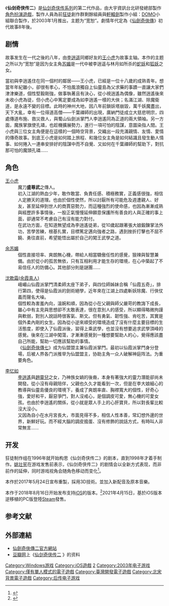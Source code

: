 {{Infobox VG
| title= 仙劍奇俠傳二
| image= Chinese Paladin 2.jpg
| genre= [[電子角色扮演遊戲|角色扮演]]
| platforms= [[Windows|Windows]]、[[iOS|iOS]]
| engine= [[軒轅劍叁|軒轅劍叁]]2D引擎
| developer= [[狂徒創作群|狂徒創作群]]、[[DOMO小組|DOMO小組]]
| publisher= {{vgrelease|TW|[[大宇資訊|大宇資訊]]|CN|[[寰宇之星|寰宇之星]]}}
| producer= [[賈卓倫|賈卓倫]]
| director= [[姚壯憲|姚壯憲]]、[[蔡明宏|蔡明宏]]、[[郭炳宏|郭炳宏]]
| writer= [[姚壯憲|姚壯憲]]、[[許丁原|許丁原]]、[[高玉玫|高玉玫]]<br />[[賈卓倫|賈卓倫]]、[[鮑弘修|鮑弘修]]、[[吳欣叡|吳欣叡]]
| composer= [[Feeling|Feeling]]音樂工作室<br />[[吳欣叡|吳欣叡]]、[[曾志豪|曾志豪]]
| modes = [[单人电子游戏|單人]]
| released= '''Windows'''{{vgrelease|TW|2003年1月24日|CN|2003年1月27日}}'''iOS'''{{vgrelease|WW|2018年8月16日}}'''Steam'''{{vgrelease|WW|2021年4月15日}}
}}
《'''仙剑奇侠传二'''》是[[仙剑奇侠传系列|仙剑奇侠传系列]]的第二代作品，由大宇資訊台北研發總部製作[[電子角色扮演遊戲|角色扮演遊戲]]，製作人員為前[[狂徒|狂徒]]創作群剩餘組員與[[軒轅劍|軒轅劍]]製作小組：[[DOMO|DOMO]]小組聯合製作，於2003年1月推出，主题为“宽恕”。劇情年代定為《[[仙劍奇俠傳|仙劍奇俠傳]]》初代故事8年後。

== 剧情 ==

故事发生在一代之後的八年，由[[李逍遥|李逍遥]]同鄉好友的[[王小虎|王小虎]]为故事主轴。本作的主题之所以为“宽恕”是因为女主角[[苏媚|苏媚]]是一代中被李逍遥与林月如所杀的[[蛇妖|蛇妖]]和[[狐妖|狐妖]]之女。

當初與李逍遙住在同一個村的鄰居——王小虎，已經是一位十八歲的成熟青年。想當年年紀雖小，卻很有孝心，不怕風浪獨自上仙靈島為父求藥的事蹟一直讓大家們津津樂道，個性堅毅剛強，做事執著且有決心，從小視逍遙為偶像，雖然逍遙後來未收小虎為徒，但小虎心中篤定要成為如李逍遙一樣的大俠；名滿江湖、除魔衛道，是永遠不變的目標。此時的神州大地，因八年前鎖妖塔崩毀，萬千妖魔盡出，天下大亂，幸有一位得道高僧——千葉禪師的出現，廣納門徒成立大慈悲明宗，四處傳道布施、救災救人，與蜀山仙劍派掌門人李逍遙同為正道的兩大領袖。另一方面，魔族掌旗使孔璘，也趁機擴展勢力，進行一項可怕的陰謀，意圖染指人間。王小虎與三位女主角便是在這樣的一個時空背景，交織出一段充滿親情、友情、愛情的傳奇故事。到底王小虎是如何踏上旅程、和幾位女主角是如何結識且發生動人情事、如何捲入一連串安排好的陰謀中而不自覺、又如何在千葉禪師的幫助下，對抗那可怕的魔頭孔璘……

== 角色 ==

; [[王小虎_(仙劍奇俠傳2)|王小虎]]
:魔刀'''盛尊武'''之傳人。
:初入江湖的熱血少年，敢作敢當、負責任感、積極務實，正義感很強，相信人定勝天的道理。也由於個性使然，所以討厭所有可能危及週遭親人、好友，甚至延伸到世人的商賈惡勢力，而這種強烈的使命感，也因為漸漸成熟與經歷許多事情後，一股正氣慢慢延伸願意保護所有善良的人與正確的事上面，卻通常不考慮自己有沒有能力對付。
:在武功方面，在知道無望成為李逍遙徒弟，從10歲起跟著張大娘鍛鍊掌法外功，苦學苦練，根基扎實，目標篤定邁向強者之路，遇到挫折打擊也不屈不饒、勇往直前，希望能悟出屬於自己的闖王武學之道。

; [[余苏媚|余苏媚]]
:個性直接坦率、爽朗無心機，帶給人相當驕傲任性的感覺，狠辣與智慧兼備。由於從小的孤苦無依，只有互相利用才能生存的環境，在心中築起了不易信任人的防備心。其他部分則是謎團......

; [[沈欺霜(余霞真人)|沈欺霜(余霞真人)]]
:峨嵋山仙霞派掌門清柔師太座下弟子，與四位師姊妹合稱「仙霞五奇」，排行第四，使得是仙霞派的劍術絕學，近年來在江湖上四處斬妖除魔、行俠仗義而聲名大噪。
:個性較為害羞內向，溫婉和順，因為從小在父親與師父嚴苛的教誨下成長，雖心中有主見與思想卻不太敢表達，很在意別人的感受，所以顯得略微拘謹與軟弱，對別人說話時很客氣、斯文。但有勇氣、韌性強、肯吃苦，其實是個外柔內剛的女生。因為從小逆來順受的環境造成了沒有什麼主要目標的生活態度，即使入了仙霞派後，習得上乘武學，也並沒有想要追求武學頂峰的感覺。後來在江湖中闖蕩，才漸漸感覺到一種想要幫助人的心，覺得應該盡自己所能，幫助一切應該幫助的事情。
:《[[仙劍奇俠傳七|仙劍奇俠傳七]]》成为仙盟盟主兼仙霞派掌門。最初以仙霞派掌門身分登場，后被人界各门派推举为仙盟盟主，协助主角一众人破解神庭阵法。为重要角色。

; [[李忆如|李忆如]]
: [[李逍遙|李逍遙]]與[[趙靈兒|趙靈兒]]之女，乃神族女媧的後裔，本身有著強大的靈力潛能卻尚未開發。從小沒有母親陪伴，父親也久久才能看到一次，但是在李大娘細心的教導與仙靈島優良的環境下，養成了爽朗率直、胸襟寬大的個性，好奇心強，愛好和平，厭惡爭鬥，對人沒戒心，是個調皮可愛，無心機的可愛女孩。也由於李逍遙的關係，從小就是眾人手上的心肝寶貝，所以對長輩比較沒大沒小。
:又因為自小在水月宮長大，市面見得不多，相信人性本善，常幻想外邊的世界，新鮮好玩。而不經大腦的調皮搗蛋、沒有修飾的說話方式，有時叫人非常無言......

== 开发 ==

狂徒制作组在1996年就开始构思《仙剑奇侠传二》的剧本，直到1998年才着手制作。[[姚壮宪|姚壮宪]]在游戏发售前表示，《仙剑奇侠传二》的剧情会以全新方式表现，而非前作的延伸，同时游戏视角会随角色移动而变化<ref>{{cite journal|author=阿祥|title=游戏“奇侠”李永进|journal=中国商人|date=2000-06-05|pages=36|publisher=中国商报社|location=北京|issn=1005-5266}}</ref>。

本作於2017年5月24日宣布重製，採用3D技術。並加入新配音及原本音樂。

本作于2018年8月16日开始发布支持[[iOS|iOS]]的版本。<ref>{{cite web |title=《仙劍奇俠傳二》iOS 完整移植版正式上架 針對行動裝置進行調整及優化 |url=https://gnn.gamer.com.tw/2/166942.html |website=巴哈姆特電玩資訊站 |language=zh-tw |date=2018-08-16 |accessdate=2018-09-07 |archive-date=2018-08-16 |archive-url=https://web.archive.org/web/20180816213759/https://gnn.gamer.com.tw/2/166942.html |dead-url=no }}</ref>2021年4月15日，基於iOS版本逆移植的PC版登陸[[Steam|Steam]]發售。

== 参考文献 ==
{{reflist}}

== 外部連結 ==
* [http://pal2.joypark.com.tw/NewsIndexForm.asp 仙劍奇俠傳二官方網站]{{Wayback|url=http://pal2.joypark.com.tw/NewsIndexForm.asp |date=20120426122035 }}{{zh-tw icon}}
* [[豆瓣|豆瓣网]]上《[https://www.douban.com/game/10734133/ 仙剑奇侠传二] {{Wayback|url=https://www.douban.com/game/10734133/ |date=20210621203703 }}》的资料

{{仙劍奇俠傳系列}}

[[Category:Windows游戏|Category:Windows游戏]]
[[Category:iOS遊戲|Category:iOS遊戲]]
[[Category:仙剑奇侠传系列电子游戏|2]]
[[Category:2003年电子游戏|Category:2003年电子游戏]]
[[Category:僅有單人模式的電子遊戲|Category:僅有單人模式的電子遊戲]]
[[Category:臺灣開發電子遊戲|Category:臺灣開發電子遊戲]]
[[Category:北宋背景電子遊戲|Category:北宋背景電子遊戲]]<!--https://www.gamersky.com/handbook/201607/786912_6.shtml-->
[[Category:后传电子游戏|Category:后传电子游戏]]